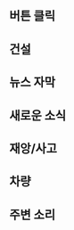 {{ko/Archive/설정}}

== 버튼 클릭 ==

== 건설 ==

== 뉴스 자막 ==

== 새로운 소식 ==

== 재앙/사고 ==

== 차량 ==

== 주변 소리 ==